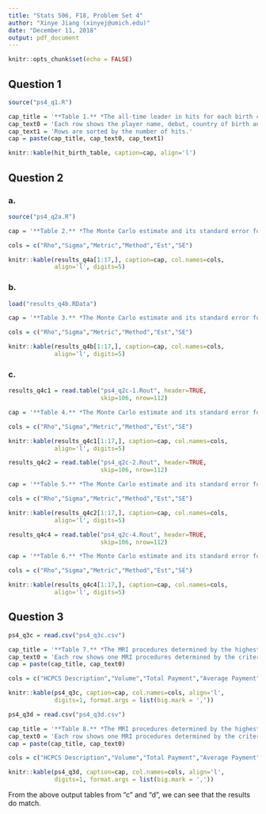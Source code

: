 ---
title: "Stats 506, F18, Problem Set 4"
author: "Xinye Jiang (xinyej@umich.edu)"
date: "December 11, 2018"
output: pdf_document
---

```{r setup, include=FALSE}
knitr::opts_chunk$set(echo = FALSE)
```

## Question 1

```{r q1 source scripts, message=FALSE}
source("ps4_q1.R")
```

```{r q1 table hit birth, echo=FALSE}
cap_title = '**Table 1.** *The all-time leader in hits for each birth country.*'
cap_text0 = 'Each row shows the player name, debut, country of birth and the number of hits for the all-time leader of a birth country.'
cap_text1 = 'Rows are sorted by the number of hits.'
cap = paste(cap_title, cap_text0, cap_text1)

knitr::kable(hit_birth_table, caption=cap, align='l')
```

\pagebreak

## Question 2

### a. 

```{r q2a source scripts, message=FALSE}
source("ps4_q2a.R")
```

```{r q2a table mc est se, echo=FALSE}
cap = '**Table 2.** *The Monte Carlo estimate and its standard error for each metric and each method when the sigma of y is 1 and rho of X is -0.75, -0.5, -0.25, 0, 0.25, 0.5, 0.75 using mclapply. (Only partial data is shown.)*'

cols = c("Rho","Sigma","Metric","Method","Est","SE")

knitr::kable(results_q4a[1:17,], caption=cap, col.names=cols,
             align='l', digits=5)
```

### b. 

```{r q2b load data}
load("results_q4b.RData")
```

```{r q2b table mc est se, echo=FALSE}
cap = '**Table 3.** *The Monte Carlo estimate and its standard error for each metric and each method when the sigma of y is 0.25, 0.5, 1 and rho of X is -0.75, -0.5, -0.25, 0, 0.25, 0.5, 0.75 using doParallel. (Only partial data is shown.).*'

cols = c("Rho","Sigma","Metric","Method","Est","SE")

knitr::kable(results_q4b[1:17,], caption=cap, col.names=cols,
             align='l', digits=5)
```

### c. 

```{r get the data frame in the ps4_q2c-1.Rout file}
results_q4c1 = read.table("ps4_q2c-1.Rout", header=TRUE, 
                          skip=106, nrow=112)
```

```{r q2c1 table mc est se, echo=FALSE}
cap = '**Table 4.** *The Monte Carlo estimate and its standard error for each metric and each method when the sigma of y is 0.25 and rho of X is -0.75, -0.5, -0.25, 0, 0.25, 0.5, 0.75 using future. (Only partial data is shown.).*'

cols = c("Rho","Sigma","Metric","Method","Est","SE")

knitr::kable(results_q4c1[1:17,], caption=cap, col.names=cols,
             align='l', digits=5)
```

```{r get the data frame in the ps4_q2c-2.Rout file}
results_q4c2 = read.table("ps4_q2c-2.Rout", header=TRUE, 
                          skip=106, nrow=112)
```

```{r q2c2 table mc est se, echo=FALSE}
cap = '**Table 5.** *The Monte Carlo estimate and its standard error for each metric and each method when the sigma of y is 0.5 and rho of X is -0.75, -0.5, -0.25, 0, 0.25, 0.5, 0.75 using future. (Only partial data is shown.).*'

cols = c("Rho","Sigma","Metric","Method","Est","SE")

knitr::kable(results_q4c2[1:17,], caption=cap, col.names=cols,
             align='l', digits=5)
```

```{r get the data frame in the ps4_q2c-4.Rout file}
results_q4c4 = read.table("ps4_q2c-4.Rout", header=TRUE, 
                          skip=106, nrow=112)
```

```{r q2c3 table mc est se, echo=FALSE}
cap = '**Table 6.** *The Monte Carlo estimate and its standard error for each metric and each method when the sigma of y is 1 and rho of X is -0.75, -0.5, -0.25, 0, 0.25, 0.5, 0.75 using future. (Only partial data is shown.).*'

cols = c("Rho","Sigma","Metric","Method","Est","SE")

knitr::kable(results_q4c4[1:17,], caption=cap, col.names=cols,
             align='l', digits=5)
```

\pagebreak

## Question 3

```{r q3 tablec, echo=FALSE}
ps4_q3c = read.csv("ps4_q3c.csv")

cap_title = '**Table 7.** *The MRI procedures determined by the highest volume, highest total payment and highest average payment in part c.*'
cap_text0 = 'Each row shows one MRI procedures determined by the criterion.'
cap = paste(cap_title, cap_text0)

cols = c("HCPCS Description","Volume","Total Payment","Average Payment")

knitr::kable(ps4_q3c, caption=cap, col.names=cols, align='l', 
             digits=1, format.args = list(big.mark = ','))
```

```{r q3 tabled, echo=FALSE}
ps4_q3d = read.csv("ps4_q3d.csv")

cap_title = '**Table 8.** *The MRI procedures determined by the highest volume, highest total payment and highest average payment in part d.*'
cap_text0 = 'Each row shows one MRI procedures determined by the criterion.'
cap = paste(cap_title, cap_text0)

cols = c("HCPCS Description","Volume","Total Payment","Average Payment")

knitr::kable(ps4_q3d, caption=cap, col.names=cols, align='l', 
             digits=1, format.args = list(big.mark = ','))
```

From the above output tables from "c" and "d", we can see that the results do match.


